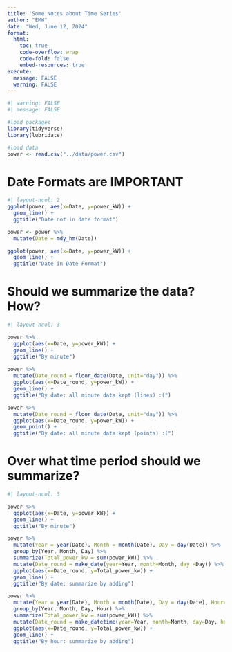 ```yaml
---
title: 'Some Notes about Time Series'
author: "EMW" 
date: "Wed, June 12, 2024"
format:
  html:
    toc: true
    code-overflow: wrap
    code-fold: false
    embed-resources: true
execute: 
  message: FALSE
  warning: FALSE
---
```


```r
#| warning: FALSE
#| message: FALSE

#load packages
library(tidyverse)
library(lubridate)
```

```r
#load data
power <- read.csv("../data/power.csv")
```

\clearpage

# Date Formats are IMPORTANT

```r
#| layout-ncol: 2
ggplot(power, aes(x=Date, y=power_kW)) + 
  geom_line() + 
  ggtitle("Date not in date format")

power <- power %>% 
  mutate(Date = mdy_hm(Date))

ggplot(power, aes(x=Date, y=power_kW)) + 
  geom_line() + 
  ggtitle("Date in Date Format")
```

\clearpage

# Should we summarize the data? How? 

```r
#| layout-ncol: 3

power %>% 
  ggplot(aes(x=Date, y=power_kW)) + 
  geom_line() + 
  ggtitle("By minute")
  
power %>% 
  mutate(Date_round = floor_date(Date, unit="day")) %>% 
  ggplot(aes(x=Date_round, y=power_kW)) +
  geom_line() + 
  ggtitle("By date: all minute data kept (lines) :(")

power %>% 
  mutate(Date_round = floor_date(Date, unit="day")) %>% 
  ggplot(aes(x=Date_round, y=power_kW)) +
  geom_point() + 
  ggtitle("By date: all minute data kept (points) :(")


```

\clearpage

# Over what time period should we summarize? 

```r
#| layout-ncol: 3

power %>% 
  ggplot(aes(x=Date, y=power_kW)) + 
  geom_line() + 
  ggtitle("By minute")

power %>% 
  mutate(Year = year(Date), Month = month(Date), Day = day(Date)) %>% 
  group_by(Year, Month, Day) %>% 
  summarize(Total_power_kw = sum(power_kW)) %>% 
  mutate(Date_round = make_date(year=Year, month=Month, day =Day)) %>% 
  ggplot(aes(x=Date_round, y=Total_power_kw)) +
  geom_line() + 
  ggtitle("By date: summarize by adding")

power %>% 
  mutate(Year = year(Date), Month = month(Date), Day = day(Date), Hour=hour(Date)) %>% 
  group_by(Year, Month, Day, Hour) %>% 
  summarize(Total_power_kw = sum(power_kW)) %>% 
  mutate(Date_round = make_datetime(year=Year, month=Month, day=Day, hour=Hour)) %>% 
  ggplot(aes(x=Date_round, y=Total_power_kw)) +
  geom_line() + 
  ggtitle("By hour: summarize by adding")


```

